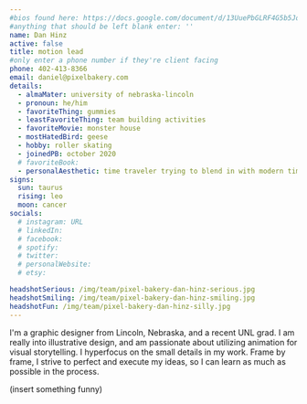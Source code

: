 ```yaml
---
#bios found here: https://docs.google.com/document/d/13UuePbGLRF4G5b5JoEe2Vua3NukZ1-QwRW4Oisnd8lI/edit#
#anything that should be left blank enter: ''
name: Dan Hinz
active: false
title: motion lead
#only enter a phone number if they're client facing
phone: 402-413-8366
email: daniel@pixelbakery.com
details:
  - almaMater: university of nebraska-lincoln
  - pronoun: he/him
  - favoriteThing: gummies
  - leastFavoriteThing: team building activities
  - favoriteMovie: monster house
  - mostHatedBird: geese
  - hobby: roller skating
  - joinedPB: october 2020
  # favoriteBook:
  - personalAesthetic: time traveler trying to blend in with modern times
signs:
  sun: taurus
  rising: leo
  moon: cancer
socials:
  # instagram: URL
  # linkedIn:
  # facebook:
  # spotify:
  # twitter:
  # personalWebsite:
  # etsy:

headshotSerious: /img/team/pixel-bakery-dan-hinz-serious.jpg
headshotSmiling: /img/team/pixel-bakery-dan-hinz-smiling.jpg
headshotFun: /img/team/pixel-bakery-dan-hinz-silly.jpg
---
```


I'm a graphic designer from Lincoln, Nebraska, and a recent UNL grad. I am really into illustrative design, and am passionate about utilizing animation for visual storytelling. I hyperfocus on the small details in my work. Frame by frame, I strive to perfect and execute my ideas, so I can learn as much as possible in the process.

(insert something funny)
